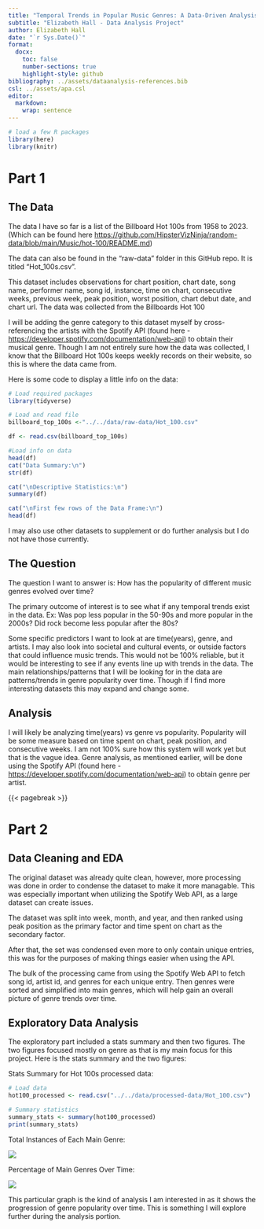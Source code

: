 ```yaml
---
title: "Temporal Trends in Popular Music Genres: A Data-Driven Analysis"
subtitle: "Elizabeth Hall - Data Analysis Project"
author: Elizabeth Hall
date: "`r Sys.Date()`"
format:
  docx:
    toc: false
    number-sections: true
    highlight-style: github
bibliography: ../assets/dataanalysis-references.bib
csl: ../assets/apa.csl
editor: 
  markdown: 
    wrap: sentence
---
```


```r
# load a few R packages
library(here)
library(knitr)
```

# Part 1

## The Data

The data I have so far is a list of the Billboard Hot 100s from 1958 to 2023.
(Which can be found here <https://github.com/HipsterVizNinja/random-data/blob/main/Music/hot-100/README.md>)

The data can also be found in the "raw-data" folder in this GitHub repo.
It is titled "Hot_100s.csv".

This dataset includes observations for chart position, chart date, song name, performer name, song id, instance, time on chart, consecutive weeks, previous week, peak position, worst position, chart debut date, and chart url.
The data was collected from the Billboards Hot 100

I will be adding the genre category to this dataset myself by cross-referencing the artists with the Spotify API (found here -<https://developer.spotify.com/documentation/web-api>) to obtain their musical genre.
Though I am not entirely sure how the data was collected, I know that the Billboard Hot 100s keeps weekly records on their website, so this is where the data came from.

Here is some code to display a little info on the data:

```r
# Load required packages
library(tidyverse)

# Load and read file
billboard_top_100s <-"../../data/raw-data/Hot_100.csv"

df <- read.csv(billboard_top_100s)

#Load info on data
head(df)
cat("Data Summary:\n")
str(df)

cat("\nDescriptive Statistics:\n")
summary(df)

cat("\nFirst few rows of the Data Frame:\n")
head(df)
```

I may also use other datasets to supplement or do further analysis but I do not have those currently.

## The Question

The question I want to answer is: How has the popularity of different music genres evolved over time?

The primary outcome of interest is to see what if any temporal trends exist in the data.
Ex: Was pop less popular in the 50-90s and more popular in the 2000s?
Did rock become less popular after the 80s?

Some specific predictors I want to look at are time(years), genre, and artists.
I may also look into societal and cultural events, or outside factors that could influence music trends.
This would not be 100% reliable, but it would be interesting to see if any events line up with trends in the data.
The main relationships/patterns that I will be looking for in the data are patterns/trends in genre popularity over time.
Though if I find more interesting datasets this may expand and change some.

## Analysis

I will likely be analyzing time(years) vs genre vs popularity.
Popularity will be some measure based on time spent on chart, peak position, and consecutive weeks.
I am not 100% sure how this system will work yet but that is the vague idea.
Genre analysis, as mentioned earlier, will be done using the Spotify API (found here - <https://developer.spotify.com/documentation/web-api>) to obtain genre per artist.

{{< pagebreak >}}

# Part 2

## Data Cleaning and EDA

The original dataset was already quite clean, however, more processing was done in order to condense the dataset to make it more managable.
This was especially important when utilizing the Spotify Web API, as a large dataset can create issues.

The dataset was split into week, month, and year, and then ranked using peak position as the primary factor and time spent on chart as the secondary factor.

After that, the set was condensed even more to only contain unique entries, this was for the purposes of making things easier when using the API.

The bulk of the processing came from using the Spotify Web API to fetch song id, artist id, and genres for each unique entry.
Then genres were sorted and simplified into main genres, which will help gain an overall picture of genre trends over time.

## Exploratory Data Analysis

The exploratory part included a stats summary and then two figures.
The two figures focused mostly on genre as that is my main focus for this project.
Here is the stats summary and the two figures:

Stats Summary for Hot 100s processed data:

```r
# Load data
hot100_processed <- read.csv("../../data/processed-data/Hot_100.csv")

# Summary statistics
summary_stats <- summary(hot100_processed)
print(summary_stats)

```

Total Instances of Each Main Genre:

![](images/total_instances_main_genres.png)

Percentage of Main Genres Over Time:

![](images/perc_main_genres_over_time.png)

This particular graph is the kind of analysis I am interested in as it shows the progression of genre popularity over time.
This is something I will explore further during the analysis portion.
